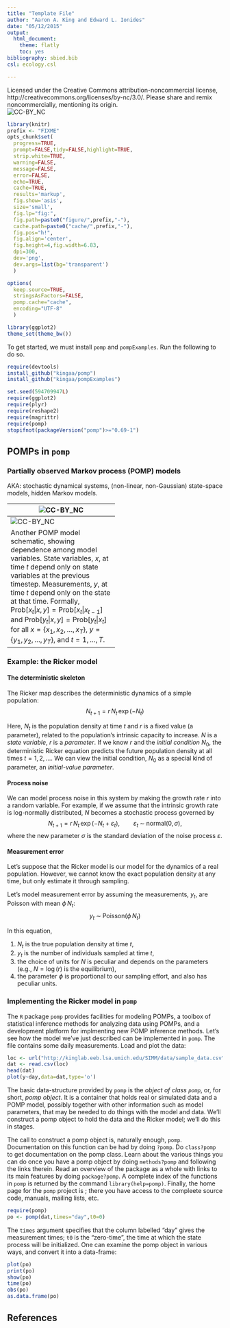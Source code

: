 ```yaml
---
title: "Template File"
author: "Aaron A. King and Edward L. Ionides"
date: "05/12/2015"
output:
  html_document:
    theme: flatly
    toc: yes
bibliography: sbied.bib
csl: ecology.csl

---
```


Licensed under the Creative Commons attribution-noncommercial license, http://creativecommons.org/licenses/by-nc/3.0/.
Please share and remix noncommercially, mentioning its origin.  
![CC-BY_NC](http://kinglab.eeb.lsa.umich.edu/graphics/cc-by-nc.png)

```r
library(knitr)
prefix <- "FIXME"
opts_chunk$set(
  progress=TRUE,
  prompt=FALSE,tidy=FALSE,highlight=TRUE,
  strip.white=TRUE,
  warning=FALSE,
  message=FALSE,
  error=FALSE,
  echo=TRUE,
  cache=TRUE,
  results='markup',
  fig.show='asis',
  size='small',
  fig.lp="fig:",
  fig.path=paste0("figure/",prefix,"-"),
  cache.path=paste0("cache/",prefix,"-"),
  fig.pos="h!",
  fig.align='center',
  fig.height=4,fig.width=6.83,
  dpi=300,
  dev='png',
  dev.args=list(bg='transparent')
  )
```
```r
options(
  keep.source=TRUE,
  stringsAsFactors=FALSE,
  pomp.cache="cache",
  encoding="UTF-8"
  )

library(ggplot2)
theme_set(theme_bw())
```

To get started, we must install `pomp` and `pompExamples`.
Run the following to do so.
```r
require(devtools)
install_github("kingaa/pomp")
install_github("kingaa/pompExamples")
```

```r
set.seed(594709947L)
require(ggplot2)
require(plyr)
require(reshape2)
require(magrittr)
require(pomp)
stopifnot(packageVersion("pomp")>="0.69-1")
```

## POMPs in `pomp`

### Partially observed Markov process (POMP) models

AKA: stochastic dynamical systems, (non-linear, non-Gaussian) state-space models, hidden Markov models.

-----------------------------------
![CC-BY_NC](http://kinglab.eeb.lsa.umich.edu/ICTPWID/SaoPaulo_2015/Aaron/graphics/state_space_diagram1.png)

Schematic of the structure of a POMP showing causal relations and direction of information flow.
**The key perspective to keep in mind is that the model is to be viewed as the process that generated the data.**

-----------------------------------
![CC-BY_NC](http://kinglab.eeb.lsa.umich.edu/ICTPWID/SaoPaulo_2015/Aaron/graphics/state_space_diagram2.png)

Another POMP model schematic, showing dependence among model variables.
State variables, $x$, at time $t$ depend only on state variables at the previous timestep.
Measurements, $y$, at time $t$ depend only on the state at that time.
Formally, $\mathrm{Prob}[x_t|x,y]=\mathrm{Prob}[x_t|x_{t-1}]$ and $\mathrm{Prob}[y_t|x,y]=\mathrm{Prob}[y_t|x_{t}]$ for all $x=\{x_1,x_2,\dots,x_T\}$, $y=\{y_1,y_2,\dots,y_T\}$, and $t=1,\dots,T$.

-----------------------------------

### Example: the Ricker model

#### The deterministic skeleton

The Ricker map describes the deterministic dynamics of a simple population:
$$N_{t+1} = r\,N_{t}\,\exp(-N_{t})$$

Here, $N_t$ is the population density at time $t$ and $r$ is a fixed value (a parameter), related to the population's intrinsic capacity to increase.
$N$ is a *state variable*, $r$ is a *parameter*.
If we know $r$ and the *initial condition* $N_0$, the deterministic Ricker equation predicts the future population density at all times $t=1,2,\dots$.
We can view the initial condition, $N_0$ as a special kind of parameter, an *initial-value parameter*.

#### Process noise

We can model process noise in this system by making the growth rate $r$ into a random variable.
For example, if we assume that the intrinsic growth rate is log-normally distributed, $N$ becomes a stochastic process governed by
$$N_{t+1} = r\,N_{t}\,\exp(-N_{t}+\varepsilon_{t}), \qquad \varepsilon_{t}\;\sim\;\mathrm{normal}(0,\sigma),$$
where the new parameter $\sigma$ is the standard deviation of the noise process $\varepsilon$.

#### Measurement error

Let's suppose that the Ricker model is our model for the dynamics of a real population.
However, we cannot know the exact population density at any time, but only estimate it through sampling.

Let's model measurement error by assuming the measurements, $y_t$, are Poisson with mean $\phi\,N_t$:
$$y_{t}\;\sim\;\mathrm{Poisson}(\phi\,N_{t})$$

In this equation,

1. $N_t$ is the true population density at time $t$,
2. $y_t$ is the number of individuals sampled at time $t$,
3. the choice of units for $N$ is peculiar and depends on the parameters (e.g., $N=\log(r)$ is the equilibrium),
4. the parameter $\phi$ is proportional to our sampling effort, and also has peculiar units.

### Implementing the Ricker model in `pomp`

The `R` package `pomp` provides facilities for modeling POMPs, a toolbox of statistical inference methods for analyzing data using POMPs, and a development platform for implmenting new POMP inference methods.
Let's see how the model we've just described can be implemented in `pomp`.
The file \texttt{sample\_data.csv} contains some daily measurements.
Load and plot the data:
```r
loc <- url("http://kinglab.eeb.lsa.umich.edu/SIMM/data/sample_data.csv")
dat <- read.csv(loc)
head(dat)
plot(y~day,data=dat,type='o')
```
The basic data-structure provided by `pomp` is the *object of class `pomp`*, or, for short, *pomp object*.
It is a container that holds real or simulated data and a POMP model, possibly together with other information such as model parameters, that may be needed to do things with the model and data.
We'll construct a pomp object to hold the data and the Ricker model; we'll do this in stages.

The call to construct a pomp object is, naturally enough, `pomp`.
Documentation on this function can be had by doing `?pomp`. 
Do `class?pomp` to get documentation on the pomp class.
Learn about the various things you can do once you have a pomp object by doing `methods?pomp` and following the links therein.
Read an overview of the package as a whole with links to its main features by doing `package?pomp`.
A complete index of the functions in `pomp` is returned by the command `library(help=pomp)`.
Finally, the home page for the `pomp` project is \url{http://pomp.r-forge.r-project.org}; there you have access to the compleete source code, manuals, mailing lists, etc.

```r
require(pomp)
po <- pomp(dat,times="day",t0=0)
```
The `times` argument specifies that the column labelled "day" gives the measurement times;
`t0` is the "zero-time", the time at which the state process will be initialized.
One can examine the pomp object in various ways, and convert it into a data-frame:
```r
plot(po)
print(po)
show(po)
time(po)
obs(po)
as.data.frame(po)
```


## References
